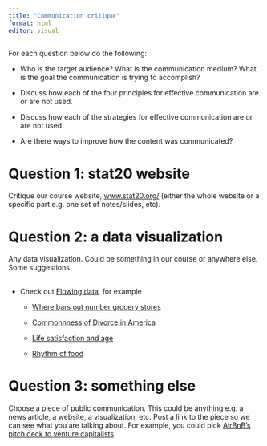 ```yaml
---
title: "Communication critique"
format: html
editor: visual
---
```


For each question below do the following:

-   Who is the target audience? What is the communication medium? What is the goal the communication is trying to accomplish?

-   Discuss how each of the four principles for effective communication are or are not used.

-   Discuss how each of the strategies for effective communication are or are not used.

-   Are there ways to improve how the content was communicated?

# Question 1: stat20 website

Critique our course website, [www.stat20.org/](https://www.stat20.org/) (either the whole website or a specific part e.g. one set of notes/slides, etc).

# Question 2: a data visualization

Any data visualization. Could be something in our course or anywhere else. Some suggestions\
\

-   Check out [Flowing data](https://flowingdata.com/made-by-flowingdata/), for example

    -   [Where bars out number grocery stores](https://flowingdata.com/2014/05/29/bars-versus-grocery-stores-around-the-world/)

    -   [Commonnness of Divorce in America](https://flowingdata.com/2022/06/07/commonness-of-divorce-in-america/)

    -   [Life satisfaction and age](https://flowingdata.com/2022/11/10/life-satisfaction-and-age/)

    -   [Rhythm of food](https://rhythm-of-food.net/)

# Question 3: something else

Choose a piece of public communication. This could be anything e.g. a news article, a website, a visualization, etc. Post a link to the piece so we can see what you are talking about. For example, you could pick [AirBnB's pitch deck to venture capitalists](https://www.slideshare.net/PitchDeckCoach/airbnb-first-pitch-deck-editable).
